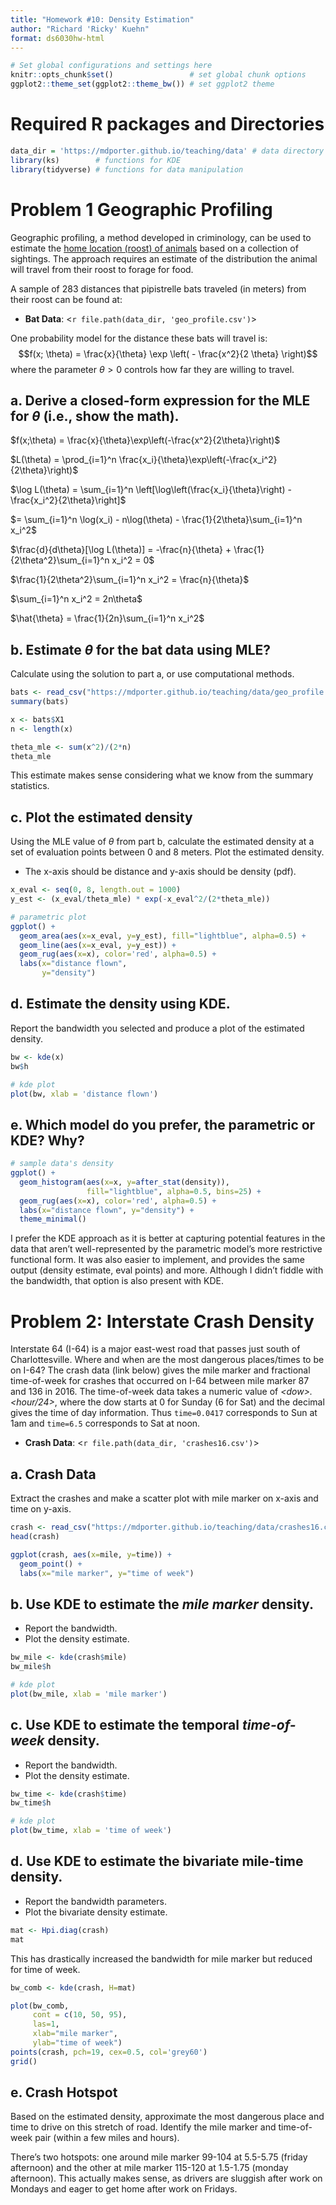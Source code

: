 ```yaml
---
title: "Homework #10: Density Estimation" 
author: "Richard 'Ricky' Kuehn"
format: ds6030hw-html
---
```


```r
# Set global configurations and settings here
knitr::opts_chunk$set()                 # set global chunk options
ggplot2::theme_set(ggplot2::theme_bw()) # set ggplot2 theme
```

# Required R packages and Directories {.unnumbered .unlisted}

```r
data_dir = 'https://mdporter.github.io/teaching/data' # data directory
library(ks)        # functions for KDE
library(tidyverse) # functions for data manipulation   
```

# Problem 1 Geographic Profiling

Geographic profiling, a method developed in criminology, can be used to estimate the [home location (roost) of animals](https://www.sciencedirect.com/science/article/pii/S0022519305004157) based on a collection of sightings. The approach requires an estimate of the distribution the animal will travel from their roost to forage for food.

A sample of $283$ distances that pipistrelle bats traveled (in meters) from their roost can be found at:

-   **Bat Data**: \<`r file.path(data_dir, 'geo_profile.csv')`\>

One probability model for the distance these bats will travel is: $$f(x; \theta) = \frac{x}{\theta} \exp \left( - \frac{x^2}{2 \theta} \right)$$ where the parameter $\theta > 0$ controls how far they are willing to travel.

## a. Derive a closed-form expression for the MLE for $\theta$ (i.e., show the math).

::: {.callout-note title="Solution"}
$f(x;\theta) = \frac{x}{\theta}\exp\left(-\frac{x^2}{2\theta}\right)$

$L(\theta) = \prod_{i=1}^n \frac{x_i}{\theta}\exp\left(-\frac{x_i^2}{2\theta}\right)$
:::

::: {.callout-note title="Solution"}
$\log L(\theta) = \sum_{i=1}^n \left[\log\left(\frac{x_i}{\theta}\right) - \frac{x_i^2}{2\theta}\right]$

$= \sum_{i=1}^n \log(x_i) - n\log(\theta) - \frac{1}{2\theta}\sum_{i=1}^n x_i^2$
:::

::: {.callout-note title="Solution"}
$\frac{d}{d\theta}[\log L(\theta)] = -\frac{n}{\theta} + \frac{1}{2\theta^2}\sum_{i=1}^n x_i^2 = 0$

$\frac{1}{2\theta^2}\sum_{i=1}^n x_i^2 = \frac{n}{\theta}$
:::

::: {.callout-note title="Solution"}
$\sum_{i=1}^n x_i^2 = 2n\theta$

$\hat{\theta} = \frac{1}{2n}\sum_{i=1}^n x_i^2$
:::

## b. Estimate $\theta$ for the bat data using MLE?

Calculate using the solution to part a, or use computational methods.

::: {.callout-note title="Solution"}
```r
bats <- read_csv("https://mdporter.github.io/teaching/data/geo_profile.csv", col_names = FALSE)
summary(bats)
```

```r
x <- bats$X1
n <- length(x)
```

```r
theta_mle <- sum(x^2)/(2*n)
theta_mle
```
This estimate makes sense considering what we know from the summary statistics.
:::

## c. Plot the estimated density

Using the MLE value of $\theta$ from part b, calculate the estimated density at a set of evaluation points between 0 and 8 meters. Plot the estimated density.

-   The x-axis should be distance and y-axis should be density (pdf).

::: {.callout-note title="Solution"}
```r
x_eval <- seq(0, 8, length.out = 1000)
y_est <- (x_eval/theta_mle) * exp(-x_eval^2/(2*theta_mle))
```
```r
# parametric plot
ggplot() +
  geom_area(aes(x=x_eval, y=y_est), fill="lightblue", alpha=0.5) +
  geom_line(aes(x=x_eval, y=y_est)) +
  geom_rug(aes(x=x), color='red', alpha=0.5) +
  labs(x="distance flown", 
       y="density")
```

:::


## d. Estimate the density using KDE.

Report the bandwidth you selected and produce a plot of the estimated density.

::: {.callout-note title="Solution"}
```r
bw <- kde(x)
bw$h
```
```r
# kde plot
plot(bw, xlab = 'distance flown')
```

:::

## e. Which model do you prefer, the parametric or KDE? Why?

::: {.callout-note title="Solution"}
```r
# sample data's density
ggplot() +
  geom_histogram(aes(x=x, y=after_stat(density)), 
                 fill="lightblue", alpha=0.5, bins=25) +
  geom_rug(aes(x=x), color='red', alpha=0.5) +
  labs(x="distance flown", y="density") +
  theme_minimal()
```

I prefer the KDE approach as it is better at capturing potential features in the data that aren't well-represented by the parametric model's more restrictive functional form. It was also easier to implement, and provides the same output (density estimate, eval points) and more. Although I didn't fiddle with the bandwidth, that option is also present with KDE. 
:::

# Problem 2: Interstate Crash Density

Interstate 64 (I-64) is a major east-west road that passes just south of Charlottesville. Where and when are the most dangerous places/times to be on I-64? The crash data (link below) gives the mile marker and fractional time-of-week for crashes that occurred on I-64 between mile marker 87 and 136 in 2016. The time-of-week data takes a numeric value of *\<dow\>.\<hour/24\>*, where the dow starts at 0 for Sunday (6 for Sat) and the decimal gives the time of day information. Thus `time=0.0417` corresponds to Sun at 1am and `time=6.5` corresponds to Sat at noon.

-   **Crash Data**: \<`r file.path(data_dir, 'crashes16.csv')`\>

## a. Crash Data

Extract the crashes and make a scatter plot with mile marker on x-axis and time on y-axis.

::: {.callout-note title="Solution"}
```r
crash <- read_csv("https://mdporter.github.io/teaching/data/crashes16.csv")
head(crash)
```
```r
ggplot(crash, aes(x=mile, y=time)) +
  geom_point() +
  labs(x="mile marker", y="time of week")
```

:::

## b. Use KDE to estimate the *mile marker* density.

-   Report the bandwidth.
-   Plot the density estimate.

::: {.callout-note title="Solution"}
```r
bw_mile <- kde(crash$mile)
bw_mile$h
```

```r
# kde plot
plot(bw_mile, xlab = 'mile marker')
```
:::

## c. Use KDE to estimate the temporal *time-of-week* density.

-   Report the bandwidth.
-   Plot the density estimate.

::: {.callout-note title="Solution"}
```r
bw_time <- kde(crash$time)
bw_time$h
```

```r
# kde plot
plot(bw_time, xlab = 'time of week')
```
:::

## d. Use KDE to estimate the bivariate mile-time density.

-   Report the bandwidth parameters.
-   Plot the bivariate density estimate.

::: {.callout-note title="Solution"}
```r
mat <- Hpi.diag(crash)
mat
```
This has drastically increased the bandwidth for mile marker but reduced for time of week.

```r
bw_comb <- kde(crash, H=mat)
```


```r
plot(bw_comb,
     cont = c(10, 50, 95),
     las=1, 
     xlab="mile marker", 
     ylab="time of week") 
points(crash, pch=19, cex=0.5, col='grey60')
grid()
```

:::

## e. Crash Hotspot

Based on the estimated density, approximate the most dangerous place and time to drive on this stretch of road. Identify the mile marker and time-of-week pair (within a few miles and hours).

::: {.callout-note title="Solution"}
There's two hotspots: one around mile marker 99-104 at 5.5-5.75 (friday afternoon) and the other at mile marker 115-120 at 1.5-1.75 (monday afternoon). This actually makes sense, as drivers are sluggish after work on Mondays and eager to get home after work on Fridays.
:::